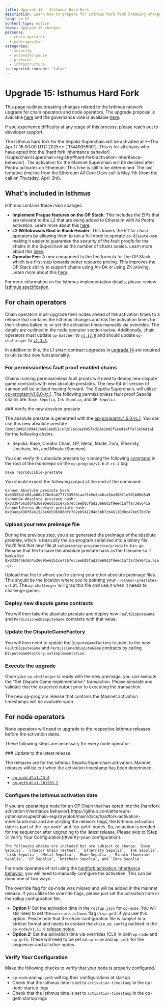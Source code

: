 ```yaml
---
title: Upgrade 15 - Isthumus Hard Fork
description: Learn how to prepare for Isthmus hard fork breaking changes.
lang: en-US
content_type: notice
topic: upgrade-15-changes
personas:
  - chain-operator
  - node-operator
categories:
  - security
  - automated-pause
  - protocol
  - infrastructure
is_imported_content: 'false'
---
```



# Upgrade 15: Isthumus Hard Fork

This page outlines breaking changes related to the Isthmus network upgrade for chain operators and node operators. The upgrade proposal is available [here](https://gov.optimism.io/t/upgrade-proposal-15-isthmus-hard-fork/9804) and the governance vote is available [here](https://gov.optimism.io/t/proposal-preview-implement-prague-features-on-the-op-stack/9703).

If you experience difficulty at any stage of this process, please reach out to developer support.

<Callout type="info">
  The Isthmus hard fork for the Sepolia Superchain will be activated at **Thu Apr 17 16:00:00 UTC 2025** (`1744905600`).
  This is for all chains who have opted into the [hard fork inheritance behavior](/superchain/superchain-registry#hard-fork-activation-inheritance-behavior). The activation for the Mainnet Superchain will be decided after Pectra activates on Ethereum. This time is still to be determined. The last tentative timeline from the Ethereum All Core Devs call is May 7th (from the call on Thursday, April 3rd).
</Callout>

## What's included in Isthmus

Isthmus contains these main changes:

*   **Implement Prague features on the OP Stack**: This includes the EIPs that are relevant to the L2 that are being added to Ethereum with its Pectra activation. Learn more about this [here](https://gov.optimism.io/t/proposal-preview-implement-prague-features-on-the-op-stack/9703).
*   **L2 Withdrawals Root in Block Header**: This lowers the lift for chain operators by allowing them to run a full node to operate `op-dispute-mon` making it easier to guarantee the security of the fault proofs for the chains in the Superchain as the number of chains scales. Learn more about this [here](https://gov.optimism.io/t/proposal-preview-l2-withdrawals-root-in-block-header/9730).
*   **Operator Fee**: A new component to the fee formula for the OP Stack which is a first step towards better resource pricing. This improves the OP Stack ability to support chains using Alt-DA or using ZK proving. Learn more about this [here](https://gov.optimism.io/t/proposal-preview-operator-fee/9715).

For more information on the Isthmus implementation details, please review [Isthmus specification](https://specs.optimism.io/protocol/isthmus/overview.html).

## For chain operators

Chain operators must upgrade their nodes ahead of the activation times to a release that contains the Isthmus changes and has the activation times for their chains baked in, or set the activation times manually via overrides. The details are outlined in the node operator section below. Additionally, chain operators must update `op-batcher` to [`v1.12.0`](https://github.com/ethereum-optimism/optimism/releases/tag/op-batcher%2Fv1.12.0) and should update `op-challenger` to [`v1.3.3`](https://github.com/ethereum-optimism/optimism/releases/tag/op-challenger%2Fv1.3.3). 

In addition to this, the L1 smart contract upgrades in [upgrade 14](/notices/upgrade-14) are required to utilize this new funcationality.

### For permissionless fault proof enabled chains

Chains running permissionless fault proofs will need to deploy new dispute game contracts with new absolute prestates. The new 64 bit version of cannon will be utilized moving forward. The Sepolia Superchain, will utilize [op-program/v1.6.0-rc.1](https://github.com/ethereum-optimism/optimism/tree/op-program/v1.6.0-rc.1). The following permissionless fault proof Sepolia chains are: `Base Sepolia`, `Ink Sepolia`, and `OP Sepolia`.

<Steps>
  ### Verify the new absolute prestate

  The absolute prestate is generated with the [op-program/v1.6.0-rc.1](https://github.com/ethereum-optimism/optimism/tree/op-program/v1.6.0-rc.1). You can use this new absolute prestate (`0x03394563dd4a36e95e6d51ce7267ecceeb05fad23e68d2f9eed1affa73e5641a`) for the following chains:

  *   Sepolia: Base, Creator Chain, OP, Metal, Mode, Zora, Ethernity, Unichain, Ink, and Minato (Soneium)

  You can verify this absolute prestate by running the following [command](https://github.com/ethereum-optimism/optimism/blob/5f003211aed7469eed7df666291a62c025d1c46c/Makefile#L129-L131) in the root of the monorepo on the `op-program/v1.6.0-rc.1` tag:

  ```shell
  make reproducible-prestate
  ```

  You should expect the following output at the end of the command:

  ```shell
  Cannon Absolute prestate hash:
  0x03526dfe02ab00a178e0ab77f7539561aaf5b5e3b46cd3be358f1e501b06d8a9
  Cannon64 Absolute prestate hash:
  0x03394563dd4a36e95e6d51ce7267ecceeb05fad23e68d2f9eed1affa73e5641a
  CannonInterop Absolute prestate hash:
  0x03ada038f8a81526c68596586dfc762eb5412d4d5bb7cb46110d8c47ee570d7e
  ```

  ### Upload your new preimage file

  During the previous step, you also generated the preimage of the absolute prestate, which is basically the op-program serialized into a binary file. You'll find that new file at `optimism/op-program/bin/prestate.bin.gz`. Rename that file to have the absolute prestate hash as the filename so it looks like `0x03394563dd4a36e95e6d51ce7267ecceeb05fad23e68d2f9eed1affa73e5641a.bin.gz`.

  Upload that file to where you're storing your other absolute preimage files. This should be the location where you're pointing your `--cannon-prestates-url` at. The `op-challenger` will grab this file and use it when it needs to challenge games.

  ### Deploy new dispute game contracts

  You will then take the absolute prestate and deploy new `FaultDisputeGame` and `PermissionedDisputeGame` contracts with that value. 

  ### Update the DisputeGameFactory

  You will then need to update the `DisputeGameFactory` to point to the new `FaultDisputeGame` and `PermissionedDisputeGame` contracts by calling `DisputeGameFactory.setImplementation`. 

  ### Execute the upgrade

  Once your `op-challenger` is ready with the new preimage, you can execute the "Set Dispute Game Implementation" transaction. Please simulate and validate that the expected output prior to executing the transaction.
</Steps>

The new op-program release that contains the Mainnet activation timestamps will be available soon.

## For node operators

Node operators will need to upgrade to the respective Isthmus releases before the activation dates.

These following steps are necessary for every node operator:

<Steps>
  ### Update to the latest release

  The releases are for the Isthmus Sepolia Superchain activation. Mainnet releases will be cut when the activation timestamp has been determined.

  *   [`op-node` at `v1.13.0`](https://github.com/ethereum-optimism/optimism/releases/tag/op-node%2Fv1.13.0)
  *   [`op-geth` at `v1.101503.2`](https://github.com/ethereum-optimism/op-geth/releases/tag/v1.101503.2)

  ### Configure the Isthmus activation date

  <Callout type="warning">
    If you are operating a node for an OP Chain that has opted into the [hardfork activation inheritance behavior](https://github.com/ethereum-optimism/superchain-registry/blob/main/docs/hardfork-activation-inheritance.md) and are utilizing the network flags, the Isthmus activation date is part of the `op-node` and `op-geth` nodes. So, no action is needed for the sequencer after upgrading to the latest release. Please skip to [Step 3: Verify Your Configuration](#verify-your-configuration).

    The following chains are included but are subject to change: `Base Sepolia`, `Creator Chain Testnet`, `Ethernity Sepolia`, `Ink Sepolia`, `Lisk Sepolia`, `Metal Sepolia`, `Mode Sepolia`, `Minato (Soneium) Sepolia`, `OP Sepolia`, `Unichain Sepolia`, and `Zora Sepolia`.
  </Callout>

  For node operators of not using the [hardfork activation inheritance behavior](https://github.com/ethereum-optimism/superchain-registry/blob/main/docs/hardfork-activation-inheritance.md), you will need to manually configure the activation. This can be done one of two ways:

  <Callout type="info">
    The override flag for op-node was missed and will be added in the mainnet release. If you utilize the override flags, please just set the activation time in the rollup configuration file. 
  </Callout>

  *   **Option 1:** Set the activation time in the `rollup.json` for `op-node`. You will still need to set the `override.isthmus` flag in `op-geth` if you use this option. Please note that the chain configuration file is subject to a stricter format and needs to contain the `chain_op_config` outlined in the `op-node/v1.11.0` [release notes](https://github.com/ethereum-optimism/optimism/releases/tag/op-node%2Fv1.11.0).
  *   **Option 2:** Set the activation time via overrides (CLI) in both `op-node` and `op-geth`. These will need to be set on `op-node` and `op-geth` for the sequencer and all other nodes.

  ### Verify Your Configuration

  Make the following checks to verify that your node is properly configured.

  *   `op-node` and `op-geth` will log their configurations at startup
  *   Check that the Isthmus time is set to `activation-timestamp` in the op-node startup logs
  *   Check that the Isthmus time is set to `activation-timestamp` in the op-geth startup logs
</Steps>
